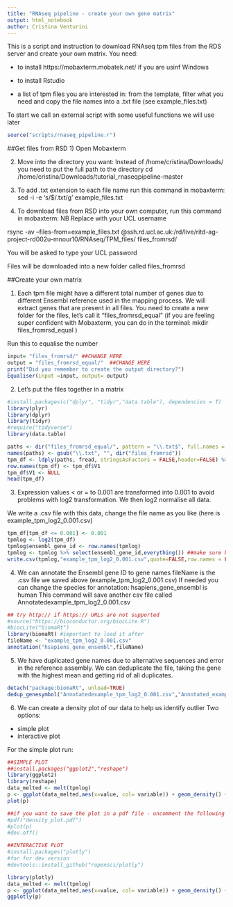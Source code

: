 ```yaml
---
title: "RNAseq pipeline - create your own gene matrix"
output: html_notebook
author: Cristina Venturini
---
```


This is a script and instruction to download RNAseq tpm files from the RDS server and create your own matrix. 
You need: 

- to install https://mobaxterm.mobatek.net/ if you are usinf Windows

- to install Rstudio

- a list of tpm files you are interested in: from the template, filter what you need and copy the file names into a .txt file (see example_files.txt)



To start we call an external script with some useful functions we will use later
```r
source("scripts/rnaseq_pipeline.r")
```


##Get files from RSD
1) Open Mobaxterm 

2) Move into the directory you want:
Instead of /home/cristina/Downloads/ you need to put the full path to the directory
cd /home/cristina/Downloads/tutorial_rnaseqpipeline-master

1) To add .txt extension to each file name run this command in mobaxterm: 
sed -i -e 's/$/.txt/g' example_files.txt

2) To download files from RSD into your own computer, run this command in mobaxterm: 
NB Replace <username> with your UCL username


rsync -av --files-from=example_files.txt <username>@ssh.rd.ucl.ac.uk:/rd/live/ritd-ag-project-rd002u-mnour10/RNAseq/TPM_files/ files_fromrsd/

You will be asked to type your UCL password

Files will be downloaded into a new folder called files_fromrsd


##Create your own matrix 

1) Each tpm file might have a different total number of genes due to different Ensembl reference used in the mapping process. We will extract genes that are present in all files. 
You need to create a new folder for the files, let's call it "files_fromrsd_equal" (if you are feeling super confident with Mobaxterm, you can do in the terminal: mkdir files_fromrsd_equal )

Run this to equalise the number 
```r
input= "files_fromrsd/" ##CHANGE HERE
output = "files_fromrsd_equal/"  ##CHANGE HERE
print("Did you remember to create the output directory?")
Equaliser(input =input, output= output)
```




2) Let's put the files together in a matrix 
```r

#install.packages(c("dplyr", "tidyr","data.table"), dependencies = T)
library(plyr)
library(dplyr)
library(tidyr)
#require("tidyverse")
library(data.table)

paths <- dir("files_fromrsd_equal/", pattern = "\\.txt$", full.names = TRUE)
names(paths) <- gsub("\\.txt", "", dir("files_fromrsd"))
tpm_df <- ldply(paths, fread, stringsAsFactors = FALSE,header=FALSE) %>% spread(key=.id,value=V2) 
row.names(tpm_df) <- tpm_df$V1
tpm_df$V1 <- NULL
head(tpm_df)
```


3) Expression values < or = to 0.001 are transformed into 0.001 to avoid problems with log2 transformation. We then log2 normalise all data.

We write a .csv file with this data, change the file name as you like (here is example_tpm_log2_0.001.csv)


```r
tpm_df[tpm_df <= 0.001] <- 0.001
tpmlog <- log2(tpm_df)
tpmlog$ensembl_gene_id <- row.names(tpmlog)
tpmlog <- tpmlog %>% select(ensembl_gene_id,everything()) ##make sure biomart is not loaded, it creates problems with dplyr
write.csv(tpmlog,"example_tpm_log2_0.001.csv",quote=FALSE,row.names = FALSE) ##CHANGE HERE the output file name
```


4) We can annotate the Ensembl gene ID to gene names 
fileName is the .csv file we saved above (example_tpm_log2_0.001.csv)
If needed you can change the species for annotation: hsapiens_gene_ensembl is human 
This command will save another csv file called Annotatedexample_tpm_log2_0.001.csv
```r
## try http:// if https:// URLs are not supported
#source("https://bioconductor.org/biocLite.R")
#biocLite("biomaRt")
library(biomaRt) #important to load it after
fileName <- "example_tpm_log2_0.001.csv"
annotation("hsapiens_gene_ensembl",fileName)
```
5) We have duplicated gene names due to alternative sequences and error in the reference assembly. 
We can deduplicate the file, taking the gene with the highest mean and getting rid of all duplicates. 
```r
detach("package:biomaRt", unload=TRUE)
dedup_genesymbol("Annotatedexample_tpm_log2_0.001.csv","Annotated_example_tpm_log2_0.001_dedup.csv")
```


6) We can create a density plot of our data to help us identify outlier
Two options:
- simple plot
- interactive plot 

For the simple plot run: 
```r
##SIMPLE PLOT
##install.packages("ggplot2","reshape")
library(ggplot2)
library(reshape)
data_melted <- melt(tpmlog)
p <- ggplot(data_melted,aes(x=value, col= variable)) + geom_density() + theme_bw() + theme(legend.position = "None")
plot(p)

##if you want to save the plot in a pdf file - uncomment the following
#pdf("density_plot.pdf")
#plot(p)
#dev.off()
```




```r
##INTERACTIVE PLOT 
#install.packages("plotly")
#for for dev version
#devtools::install_github("ropensci/plotly")

library(plotly)
data_melted <- melt(tpmlog)
p <- ggplot(data_melted,aes(x=value, col= variable)) + geom_density() + theme_bw() + theme(legend.position = "None")
ggplotly(p)
```




